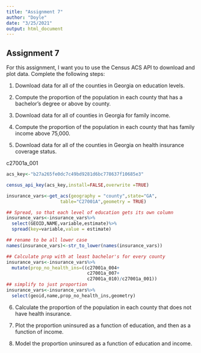 ```yaml
---
title: "Assignment 7"
author: "Doyle"
date: "3/25/2021"
output: html_document
---
```


Assignment 7
---

For this assignment, I want you to use the Census ACS API to download and plot data. Complete the following steps:

1. Download data for all of the counties in Georgia on education levels. 
2. Compute the proportion of the population in each county that has a bachelor's degree or above by county.
3. Download data for all of counties in Georgia for family income. 
4. Compute the proportion of the population in each county that has family income above 75,000. 

5. Download data for all of the counties in Georgia on health insurance coverage status.

c27001a_001

```r

acs_key<-"b27a265fe0dc7c49bd9281d6bc778637f10685e3"

census_api_key(acs_key,install=FALSE,overwrite =TRUE)
```


```r

insurance_vars<-get_acs(geography = "county",state="GA",
                    table="C27001A",geometry = TRUE)

## Spread, so that each level of education gets its own column
insurance_vars<-insurance_vars%>%
  select(GEOID,NAME,variable,estimate)%>%
  spread(key=variable,value = estimate)

## rename to be all lower case 
names(insurance_vars)<-str_to_lower(names(insurance_vars))

## Calculate prop with at least bachelor's for every county
insurance_vars<-insurance_vars%>%
  mutate(prop_no_health_ins=((c27001a_004+
                              c27001a_007+   
                              c27001a_010)/c27001a_001))
## simplify to just proportion
insurance_vars<-insurance_vars%>%
  select(geoid,name,prop_no_health_ins,geometry)


```


6. Calculate the proportion of the population in each county that does not have health insurance. 

7. Plot the proportion uninsured as a function of education, and then as a function of income. 

8. Model the proportion uninsured as a function of education and income.